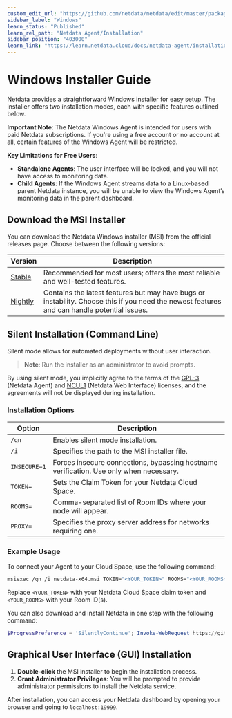 ```yaml
---
custom_edit_url: "https://github.com/netdata/netdata/edit/master/packaging/windows/WINDOWS_INSTALLER.md"
sidebar_label: "Windows"
learn_status: "Published"
learn_rel_path: "Netdata Agent/Installation"
sidebar_position: "403000"
learn_link: "https://learn.netdata.cloud/docs/netdata-agent/installation/windows"
---
```


# Windows Installer Guide

Netdata provides a straightforward Windows installer for easy setup. The installer offers two installation modes, each with specific features outlined below.

**Important Note**: The Netdata Windows Agent is intended for users with paid Netdata subscriptions. If you're using a free account or no account at all, certain features of the Windows Agent will be restricted.

**Key Limitations for Free Users**:

- **Standalone Agents**: The user interface will be locked, and you will not have access to monitoring data.
- **Child Agents**: If the Windows Agent streams data to a Linux-based parent Netdata instance, you will be unable to view the Windows Agent’s monitoring data in the parent dashboard.

## Download the MSI Installer

You can download the Netdata Windows installer (MSI) from the official releases page. Choose between the following versions:

| Version                                                                                          | Description                                                                                                                                 |
|--------------------------------------------------------------------------------------------------|---------------------------------------------------------------------------------------------------------------------------------------------|
| [Stable](https://github.com/netdata/netdata/releases/latest/download/netdata-x64.msi)            | Recommended for most users; offers the most reliable and well-tested features.                                                              |
| [Nightly](https://github.com/netdata/netdata-nightlies/releases/latest/download/netdata-x64.msi) | Contains the latest features but may have bugs or instability. Choose this if you need the newest features and can handle potential issues. |

## Silent Installation (Command Line)

Silent mode allows for automated deployments without user interaction.

> **Note**: Run the installer as an administrator to avoid prompts.

By using silent mode, you implicitly agree to the terms of the [GPL-3](https://raw.githubusercontent.com/netdata/netdata/refs/heads/master/LICENSE) (Netdata Agent) and [NCUL1](https://app.netdata.cloud/LICENSE.txt) (Netdata Web Interface) licenses, and the agreements will not be displayed during installation.

### Installation Options

| Option       | Description                                                                            |
|--------------|----------------------------------------------------------------------------------------|
| `/qn`        | Enables silent mode installation.                                                      |
| `/i`         | Specifies the path to the MSI installer file.                                          |
| `INSECURE=1` | Forces insecure connections, bypassing hostname verification. Use only when necessary. |
| `TOKEN=`     | Sets the Claim Token for your Netdata Cloud Space.                                     |
| `ROOMS=`     | Comma-separated list of Room IDs where your node will appear.                          |
| `PROXY=`     | Specifies the proxy server address for networks requiring one.                         |

### Example Usage

To connect your Agent to your Cloud Space, use the following command:

```bash
msiexec /qn /i netdata-x64.msi TOKEN="<YOUR_TOKEN>" ROOMS="<YOUR_ROOMS>"
```

Replace `<YOUR_TOKEN>` with your Netdata Cloud Space claim token and `<YOUR_ROOMS>` with your Room ID(s).

You can also download and install Netdata in one step with the following command:

```powershell
$ProgressPreference = 'SilentlyContinue'; Invoke-WebRequest https://github.com/netdata/netdata/releases/latest/download/netdata-x64.msi -OutFile "netdata-x64.msi"; msiexec /qn /i netdata-x64.msi TOKEN=<YOUR_TOKEN> ROOMS=<YOUR_ROOMS>
```

## Graphical User Interface (GUI) Installation

1. **Double-click** the MSI installer to begin the installation process.
2. **Grant Administrator Privileges**: You will be prompted to provide administrator permissions to install the Netdata service.

After installation, you can access your Netdata dashboard by opening your browser and going to `localhost:19999`.

